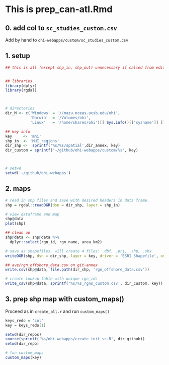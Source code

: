 # This is prep_can-atl.Rmd

## 0. add col to `sc_studies_custom.csv` 

Add by hand to `ohi-webapps/custom/sc_studies_custom.csv`

## 1. setup
```r

## this is all (except shp_in, shp_out) unnecessary if called from edit_repos.rmd


## libraries
library(dplyr)
library(rgdal)



# directories
dir_M <- c('Windows' = '//mazu.nceas.ucsb.edu/ohi',
           'Darwin'  = '/Volumes/ohi',
           'Linux'   = '/home/shares/ohi')[[ Sys.info()[['sysname']] ]]

## key info
key     <- 'mhi'
shp_in  <- 'MHI_regions'
dir_shp <-  sprintf('%s/%s/spatial',dir_annex, key)
dir_custom = sprintf('~/github/ohi-webapps/custom/%s', key)



# setwd
setwd('~/github/ohi-webapps')

```

## 2. maps
```r

# read in shp files and save with desired headers in data frame.
shp = rgdal::readOGR(dsn = dir_shp, layer = shp_in)

# view dataframe and map
shp@data
plot(shp)

## clean up
shp@data <- shp@data %>%
  dplyr::select(rgn_id, rgn_name, area_km2)

# save as shapefiles. will create 4 files: .dbf, .prj, .shp, .shx
writeOGR(shp, dsn = dir_shp, layer = key, driver = 'ESRI Shapefile', overwrite=T) 

## ave/rgn_offshore_data.csv on git-annex
write.csv(shp@data, file.path(dir_shp, 'rgn_offshore_data.csv'))

# create lookup table with unique rgn_ids
write_csv(shp@data, sprintf('%s/%s_rgns_custom.csv', dir_custom, key))

```


## 3. prep shp map with custom_maps()
Proceed as in `create_all.r` and run `custom_maps()`

```r

keys_redo = 'col'
key = keys_redo[1]

setwd(dir_repos)
source(sprintf('%s/ohi-webapps/create_init_sc.R', dir_github))
setwd(dir_repo)

# fun custom_maps
custom_maps(key) 

```

